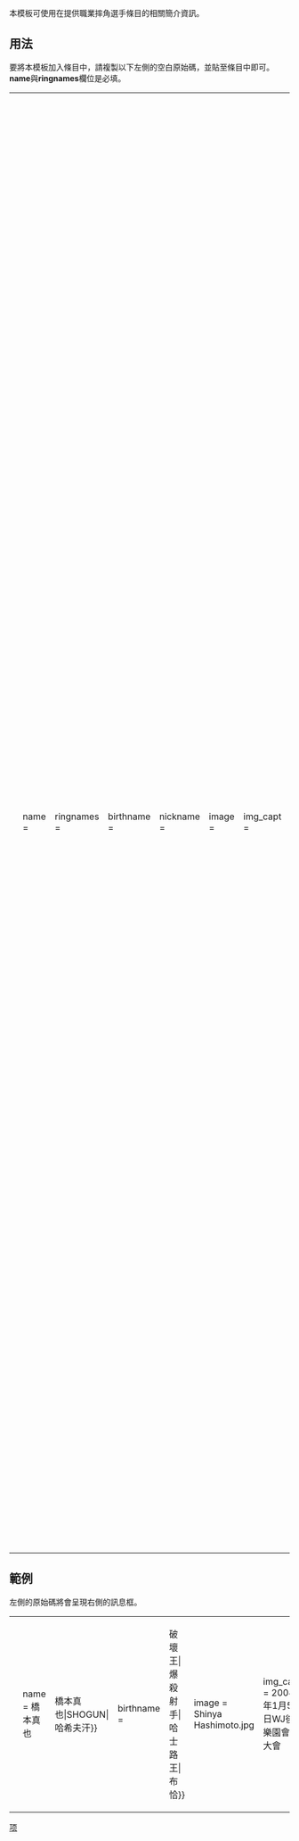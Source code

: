 <includeonly><!-- 在這裡加入模板的保護標識 --></includeonly><noinclude>{{template doc page viewed directly}}</noinclude>
<!-- 在本行下編輯模板說明 -->
本模板可使用在提供職業摔角選手條目的相關簡介資訊。

== 用法 ==
要將本模板加入條目中，請複製以下左側的空白原始碼，並貼至條目中即可。'''name'''與'''ringnames'''欄位是必填。

{|
| valign="top" |<small><pre>
{{Infobox Pro Wrestler
| name =
| ringnames =
| birthname =
| nickname =
| image =
| img_capt =
| height =
| weight =
| nationality =
| birth_date =
| death_date =
| birth_place =
| death_place =
| resides =
| group =
| exp =
| trainer =
| debut =
| retired =
| website =
| titles =
}}
</pre></small>
|valign="top" |<small>
* name = 最具代表的擂臺名，一般就是本條目所用的名稱，會顯示在訊息框最上面。
* ringnames = 擂臺名。若有多個則用{{tlx|ubl}}模板隔開。
* birthname = 本名。若與擂臺名相同可以省略。
* nickname = 外號。若有多個則用{{tlx|ubl}}模板隔開。
* image = 照片檔案名稱，例如'''Example.jpg'''。請注意[[Wikipedia:版權資訊#圖像指導|版權問題]]，'''絕大部份從網路上下載的照片均不能在維基使用'''。如果沒有，建議使用[[:File:Replace this image male.svg|Replace this image male.svg]]（男性）或[[:File:Replace this image female.svg|Replace this image female.svg]]（女性）。照片將會被固定在200px大小。
* img_capt = 照片說明。最好是有拍照日期與地點。
* height = 身高。請註明中文單位，如173公分。可考慮使用{{tlx|height}}模板自動顯示英制（或公制）。單位不需連結。
* weight = 體重。請註明中文單位，如75公斤。可考慮使用{{tlx|convert}}模板自動顯示英制（或公制）。單位不需連結。
* nationality = 國籍。建議使用[[:Category:旗帜模板|旗幟模板]]。
* birth_date = 出生日期。在世者請用{{tlx|bda}}模板，可自動計算並顯示出現在歲數。；已逝者請用{{tlx|birth_date}}模板。
* death_date = 逝世日期。請用{{tlx|dda}}模板，可自動計算並顯示出在世歲數。不知出生日期者請用{{tlx|death_date}}模板。
* birth_place = 出生地點。請註明國家，如日本東京。若與國籍相同，建議不要再用旗幟模板。
* death_place = 逝世地點。格式同出生地點。
* resides = 現居地。格式同出生地點。
* group = 所屬團體。使用簡稱即可，如新日本、WCW。
* exp = 運動經歷。進入職業摔角界前主要的運動經歷，最好是與摔角或格鬥有關，不要超過三項。若有多個則用頓號（、）隔開。
* trainer = 指導教練。包括成名前與成名後。若有多個則用頓號（、）隔開。
* debut = 出道日期。使用完整西元、中文日期，如1998年11月04日。還在籍的選手建議使用{{tlx|start_date_and_age}}模板
* retired = 引退日期。格式同上。
* website = 個人官方網站。若無則留白，請勿填寫所屬團體或公司的簡介網頁、支持者網站等非其個人官方網站。
* titles = 主要頭銜。只要寫曾取得的比較重要的頭銜，不要寫獲得年份、次數、衛冕時間等。若有多個則用{{tlx|ubl}}模板或*隔開。
</small>
|}
== 範例 ==
左側的原始碼將會呈現右側的訊息框。
{|
| valign="top" |<small><pre>
{{Infobox Pro Wrestler
| name = 橋本真也
| ringnames = {{ubl|橋本真也|SHOGUN|哈希夫汗}}
| birthname =
| nickname = {{ubl|破壞王|爆殺射手|哈士路王|布恰}}
| image = Shinya Hashimoto.jpg
| img_capt = 2004年1月5日WJ後樂園會館大會
| height = {{height|m=1.83}}
| weight = {{convert|135|kg|lb}}
| nationality = {{JPN}}
| birth_date = {{birth_date|1965|7|3}}
| death_date = {{dda|2005|7|11|1965|7|3}}
| birth_place = 日本[[岐阜縣]]
| death_place = 日本[[神奈川縣]][[橫濱市]]
| resides =
| group = 自由選手
| exp = [[柔道]]
| trainer = [[安東尼奧·豬木]]、[[坂口征二]]
| debut = 1984年9月1日
| retired = 2005年7月11日
| website =
| titles = {{ubl|IWGP重量級王座|IWGP雙打王座|重量級三冠王|NWA世界重量級王座|NWA洲際雙打冠軍}}
}}
</pre></small>
| valign="top" |
{{Infobox Pro Wrestler
| name = 橋本真也
| ringnames = {{ubl|橋本真也|SHOGUN|哈希夫汗}}
| birthname =
| nickname = {{ubl|破壞王|爆殺射手|哈士路王|布恰}}
| image = Shinya Hashimoto.jpg
| img_capt = 2004年1月5日WJ後樂園會館大會
| height = {{height|m=1.83}}
| weight = {{convert|135|kg|lb}}
| nationality = {{JPN}}
| birth_date = {{birth_date|1965|7|3}}
| death_date = {{dda|2005|7|11|1965|7|3}}
| birth_place = 日本[[岐阜縣]]
| death_place = 日本[[神奈川縣]][[橫濱市]]
| resides =
| group = 自由選手
| exp = [[柔道]]
| trainer = [[安東尼奧·豬木]]、[[坂口征二]]
| debut = 1984年9月1日
| retired = 2005年7月11日
| website =
| titles = {{ubl|IWGP重量級王座|IWGP雙打王座|重量級三冠王|NWA世界重量級王座|NWA洲際雙打冠軍}}
}}</pre>
|}
<includeonly>
<!-- 本行下加入模板的分類 -->
[[Category:体育人物信息框模板|项]]
</includeonly>